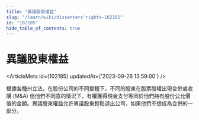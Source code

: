 ```yaml
---
title: "異議股東權益"
slug: "/learn/wiki/dissenters'rights-102185"
id: "102185"
hide_table_of_contents: true
---
```



# 異議股東權益

<ArticleMeta id={102185} updatedAt={'2023-09-26 13:59:00'} />
<div className='border-solid border-b border-t-0 my-4 border-[var(--ifm-color-gray-300)]' />

根據各種州立法，在股份公司的不同變種下，不同的股東在股票股權出現合併或收購 (M&A) 但他們不同意的情況下，有權獲得現金支付等同於他們持有股份公允價值的金額。異議股東權益允許異議股東輕鬆退出公司，如果他們不想成為合併的一部分。
